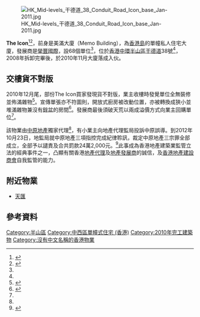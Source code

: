 [[File:HK_Mid-levels_干德道_38_Conduit_Road_Icon_base_Jan-2011.jpg|thumb]]

'''The Icon'''<ref name="centadata">{{cite web |url=http://txhist.centadata.com/tfs_centadata/Pih2Sln/TransactionHistory.aspx?type=1&code=SKPPWGPXPE&ci=zh-hk |title=The Icon物業資料 |publisher=[[中原地產|中原數據]] |date= |accessdate=2015-12-04 |archive-date=2015-12-04 |archive-url=https://archive.is/20151204041042/http://txhist.centadata.com/tfs_centadata/Pih2Sln/TransactionHistory.aspx?type=1&code=SKPPWGPXPE&ci=zh-hk |dead-url=no }}{{zh-hant}}</ref><ref>{{cite web |url=https://www.google.com.hk/maps/@22.2803974,114.1496904,21z |title=The Icon位置 |publisher=[[Google地圖|Google地圖]] |date= |accessdate=2015-12-04 |archive-date=2019-02-18 |archive-url=https://web.archive.org/web/20190218041040/https://www.google.com.hk/maps/@22.2803974,114.1496904,21z |dead-url=no }}{{zh-hant}}</ref>，前身是美滿大廈（Memo Building），為[[香港島|香港島]]的單幢私人住宅大廈，發展商是[[榮豐國際|榮豐國際]]，設68個單位<ref name="centadata"/>，位於[[香港|香港]][[中環|中環]][[半山區|半山區]][[干德道|干德道]]38號<ref name="centadata"/>，2008年拆卸完畢後，於2010年11月大廈落成入伙。
 
==交樓貨不對版==
2010年12月尾，部份The Icon買家發現貨不對版，業主收樓時發覺單位全無裝修並佈滿雜物<ref name="thesun20111129">{{cite web |url=http://the-sun.on.cc/cnt/news/20111129/00407_029.html |title=售THE ICON誤導買家 中原地產紀律聆訊 |publisher=[[太陽報_(香港)|太陽報]] |date=2011年11月29日 |accessdate=2015年12月4日 |archive-date=2015年12月8日 |archive-url=https://web.archive.org/web/20151208101203/http://the-sun.on.cc/cnt/news/20111129/00407_029.html |dead-url=no }}{{zh-hant}}</ref>。宣傳單張亦不符圖則，開放式廚房被改動位置，亦被轉換成狹小並堆滿雜物兼沒有[[鋅盆|鋅盆]]的房間<ref>{{cite web |url=http://hk.apple.nextmedia.com/news/first/20110114/14868524 |title=半山新豪宅交樓變垃圾崗 發展商稱先收樓後裝修 業主嬲爆 |publisher=[[蘋果日報_(香港)|蘋果日報]] |date=2011年1月14日 |accessdate=2015年12月4日 |archive-date=2015年12月8日 |archive-url=https://web.archive.org/web/20151208131442/http://hk.apple.nextmedia.com/news/first/20110114/14868524 |dead-url=no }}{{zh-hant}}</ref>。發展商最後須破天荒以兩成溢價方式向業主回購單位<ref name="thesun20111129"/>。

該物業由[[中原地產|中原地產]]獨家代理<ref name="thesun20111129"/>，有小業主向地產代理監局投訴中原誤導。到2012年10月23日，地監局就中原地產三項指控完成紀律聆訊，裁定中原地產三宗罪全部成立，全部予以譴責及合共罰款24萬2,000元。<ref>{{cite web|url=http://the-sun.on.cc/cnt/news/20121013/00407_030.html|title=誤導買THE ICON中原三罪罰24萬|publisher=[[太陽報_(香港)|太陽報]]|date=2012年10月13日|accessdate=2015年12月5日|archive-date=2016年3月4日|archive-url=https://web.archive.org/web/20160304200610/http://the-sun.on.cc/cnt/news/20121013/00407_030.html|dead-url=no}}{{zh-hant}}</ref>此事成為香港地產建築業監管立法的經典事件之一，凸顯有關香港[[地產代理|地產代理]]及[[地產發展商|地產發展商]]的誠信，及[[香港地產建設商會|香港地產建設商會]]自我監管的能力。

==附近物業==
* [[天匯|天匯]]

==參考資料==
{{reflist}}

{{commonscat|The Icon, 38 Conduit Road}}

[[Category:半山區|Category:半山區]]
[[Category:中西區單幢式住宅_(香港)|Category:中西區單幢式住宅 (香港)]]
[[Category:2010年完工建築物|Category:2010年完工建築物]]
[[Category:沒有中文名稱的香港物業|Category:沒有中文名稱的香港物業]]